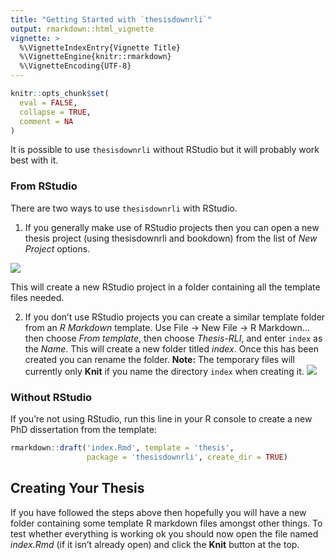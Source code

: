 ```yaml
---
title: "Getting Started with `thesisdownrli`"
output: rmarkdown::html_vignette
vignette: >
  %\VignetteIndexEntry{Vignette Title}
  %\VignetteEngine{knitr::rmarkdown}
  %\VignetteEncoding{UTF-8}
---
```


```r
knitr::opts_chunk$set(
  eval = FALSE,
  collapse = TRUE,
  comment = NA
)
```

It is possible to use `thesisdownrli` without RStudio but it will probably work best with it. 

### From RStudio

There are two ways to use `thesisdownrli` with RStudio. 

1. If you generally make use of RStudio projects then you can open a new thesis project (using thesisdownrli and bookdown) from the list of *New Project* options. 

![](https://www.dropbox.com/s/7uz6hjewx1a19ux/Thesis-Project.png?raw=1)

This will create a new RStudio project in a folder containing all the template files needed. 

2. If you don't use RStudio projects you can create a similar template folder from an *R Markdown* template. Use File -> New File -> R Markdown... then choose *From template*, then choose *Thesis-RLI*, and enter `index` as the *Name*. This will create a new folder titled *index*. Once this has been created you can rename the folder. **Note:** The temporary files will currently only **Knit** if you name the directory `index` when creating it. 
![](https://www.dropbox.com/s/m2nndk8upnb9tqq/Thesis-Template.png?raw=1)

### Without RStudio

If you're not using RStudio, run this line in your R console to create a new PhD dissertation from the template:

```r
rmarkdown::draft('index.Rmd', template = 'thesis', 
                 package = 'thesisdownrli', create_dir = TRUE)
```

## Creating Your Thesis

If you have followed the steps above then hopefully you will have a new folder containing some template R markdown files amongst other things. To test whether everything is working ok you should now open the file named *index.Rmd* (if it isn't already open) and click the **Knit** button at the top. 